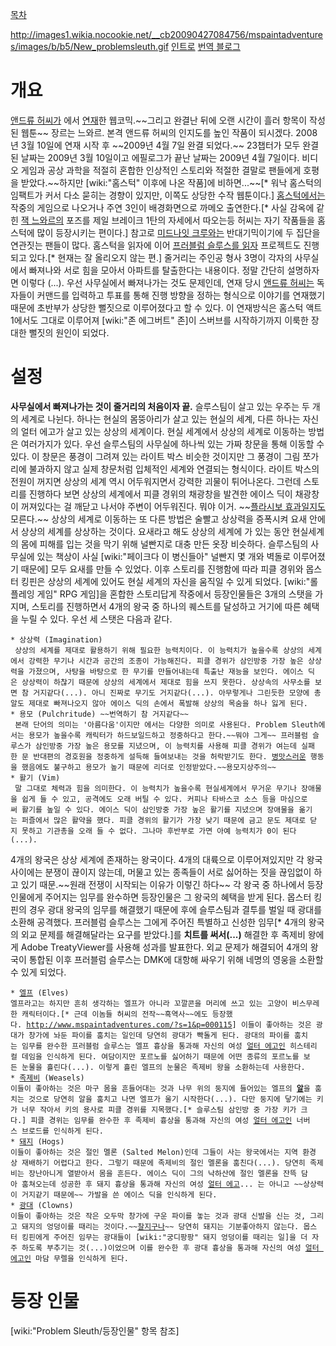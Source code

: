 {{{+1 Problem Sleuth}}} 

[[목차]]

http://images1.wikia.nocookie.net/__cb20090427084756/mspaintadventures/images/b/b5/New_problemsleuth.gif
[http://www.mspaintadventures.com/extras/PS_titlescreen/ 인트로]
[http://blog.naver.com/pst_korea/220076808369 번역 블로그]
= 개요 =
[[앤드류 허씨]]가 <MS 페인트 어드벤처>에서 [http://www.mspaintadventures.com/?s=4 연재]한 웹코믹.~~그리고 완결난 뒤에 오랜 시간이 흘러 항목이 작성된 웹툰~~ 장르는 느와르. 본격 앤드류 허씨의 인지도를 높인 작품이 되시겠다. 2008년 3월 10일에 연재 시작 후 ~~2009년 4월 7일 완결 되었다.~~ 23챕터가 모두 완결된 날짜는 2009년 3월 10일이고 에필로그가 끝난 날짜는 2009년 4월 7일이다.  비디오 게임과 공상 과학을 적절히 혼합한 인상적인 스토리와 적절한 결말로 팬들에게 호평을 받았다.~~하지만 [wiki:"홈스턱" 이후에 나온 작품]에 비하면...~~[* 워낙 홈스턱의 임팩트가 커서 다소 묻히는 경향이 있지만, 이쪽도 상당한 수작 웹툰이다.] [[홈스턱]]에서는 작중의 게임으로 나오거나 주연 3인이 배경화면으로 까메오 출연한다.[* 사실 감옥에 같힌 [[잭 느와르]]의 포즈를 제일 브레이크 1탄의 자세에서 따오는등 허씨는 자기 작품들을 홈스턱에 많이 등장시키는 편이다.] 참고로 [[미드나잇 크루]]와는 반대기믹이기에 두 집단을 연관짓는 팬들이 많다. 홈스턱을 읽자에 이어  [http://www.youtube.com/watch?v=UK48K-a-Avo&list=PLQ7JOidKp_xxDhZD6tP5WAFnaHzyhtWWS&index=1 프러블럼 슬루스를 읽자] 프로젝트도 진행되고 있다.[* 현재는 잘 올리오지 않는 편.]
줄거리는 주인공 형사 3명이 각자의 사무실에서 빠져나와 서로 힘을 모아서 아파트를 탈출한다는 내용이다. 정말 간단히 설명하자면 이렇다 (...). 우선 사무실에서 빠져나가는 것도 문제인데, 연재 당시 [[앤드류 허씨]]는 독자들이 커맨드를 입력하고 투표를 통해 진행 방향을 정하는 형식으로 이야기를 연재했기 때문에 초반부가 상당한 뻘짓으로 이루어졌다고 할 수 있다. 이 연재방식은 홈스턱 액트 1에서도 그대로 이루어져 [wiki:"존 에그버트" 존]이 스버브를 시작하기까지 이룩한 장대한 뻘짓의 원인이 되었다.

= 설정 =
'''사무실에서 빠져나가는 것이 줄거리의 처음이자 끝.''' 슬루스팀이 살고 있는 우주는 두 개의 세계로 나뉜다. 하나는 현실의 몸뚱아리가 살고 있는 현실의 세계, 다른 하나는 자신의 얼터 에고가 살고 있는 상상의 세계이다. 현실 세계에서 상상의 세계로 이동하는 방법은 여러가지가 있다. 우선 슬루스팀의 사무실에 하나씩 있는 가짜 창문을 통해 이동할 수 있다. 이 창문은 풍경이 그려져 있는 라이트 박스 비슷한 것이지만 그 풍경이 그림 쪼가리에 불과하지 않고 실제 창문처럼 입체적인 세계와 연결되는 형식이다. 라이트 박스의 전원이 꺼지면 상상의 세계 역시 어두워지면서 강력한 괴물이 튀어나온다. 그런데 스토리를 진행하다 보면 상상의 세계에서 피클 경위의 채광창을 발견한 에이스 딕이 채광창이 꺼져있다는 걸 깨닫고 나서야 주변이 어두워진다. 뭐야 이거. ~~[[플라시보 효과]]일지도 모른다.~~ 상상의 세계로 이동하는 또 다른 방법은 술빨고 상상력을 증폭시켜 요새 안에서 상상의 세계를 상상하는 것이다. 요새라고 해도 상상의 세계에 가 있는 동안 현실세계의 몸에 피해를 입는 것을 막기 위해 널빤지로 대충 만든 옷장 비슷하다. 슬루스팀의 사무실에 있는 책상이 사실 [wiki:"페이크다 이 병신들아" 널빤지 몇 개와 벽돌로 이루어졌기 때문에] 모두 요새를 만들 수 있었다. 이후 스토리를 진행함에 따라 피클 경위와 몹스터 킹핀은 상상의 세계에 있어도 현실 세계의 자신을 움직일 수 있게 되었다.
[wiki:"롤플레잉 게임" RPG 게임]을 혼합한 스토리답게 작중에서 등장인물들은 3개의 스탯을 가지며, 스토리를 진행하면서 4개의 왕국 중 하나의 퀘스트를 달성하고 거기에 따른 혜택을 누릴 수 있다. 우선 세 스탯은 다음과 같다.
 * 상상력 (Imagination)
  상상의 세계를 제대로 활용하기 위해 필요한 능력치이다. 이 능력치가 높을수록 상상의 세계에서 강력한 무기나 시간과 공간의 조종이 가능해진다. 피클 경위가 삼인방중 가장 높은 상상력을 가졌으며, 사탕을 바탕으로 한 무기를 만들어내는데 특출난 재능을 보인다. 에이스 딕은 상상력이 하찮기 때문에 상상의 세계에서 제대로 힘을 쓰지 못한다. 상상속의 사무소를 보면 참 거지같다(...). 아니 진짜로 무기도 거지같다(...). 아무렇게나 그린듯한 모양에 총알도 제대로 빠져나오지 않아 에이스 딕의 손에서 폭발해 상상의 목숨을 하나 잃게 된다.
 * 용모 (Pulchritude) ~~번역하기 참 거지같다~~
  본래 단어의 의미는 '아름다움'이지만 <MS 페인트 어드벤처>에서는 다양한 의미로 사용된다. Problem Sleuth에서는 용모가 높을수록 캐릭터가 하드보일드하고 정중하다고 한다.~~뭐야 그게~~ 프러블럼 슬루스가 삼인방중 가장 높은 용모를 지녔으며, 이 능력치를 사용해 피클 경위가 여는데 실패한 문 반대편의 경호원을 정중하게 설득해 들여보내는 것을 허락받기도 한다. [[병맛]]스러운 행동을 했음에도 불구하고 용모가 높기 때문에 리더로 인정받았다.~~용모지상주의~~
 * 활기 (Vim)
  말 그대로 체력과 힘을 의미한다. 이 능력치가 높을수록 현실세계에서 무거운 무기나 장애물을 쉽게 들 수 있고, 공격에도 오래 버틸 수 있다. 커피나 타바스코 소스 등을 마심으로써 활기를 높일 수 있다. 에이스 딕이 삼인방중 가장 높은 활기를 지녔으며 장애물을 옮기는 퍼즐에서 많은 활약을 했다. 피클 경위의 활기가 가장 낮기 때문에 금고 문도 제대로 닫지 못하고 기관총을 오래 들 수 없다. 그나마 후반부로 가면 아예 능력치가 0이 된다(...). 
4개의 왕국은 상상 세계에 존재하는 왕국이다. 4개의 대륙으로 이루어져있지만 각 왕국 사이에는 분쟁이 끊이지 않는데, 머물고 있는 종족들이 서로 싫어하는 짓을 끊임없이 하고 있기 때문.~~원래 전쟁이 시작되는 이유가 이렇긴 하다~~ 각 왕국 중 하나에서 등장인물에게 주어지는 임무를 완수하면 등장인물은 그 왕국의 혜택을 받게 된다. 몹스터 킹핀의 경우 광대 왕국의 임무를 해결했기 때문에 후에 슬루스팀과 결투를 벌일 때 광대를 소환해 공격했다. 프러블럼 슬루스는 그에게 주어진 특별하고 신성한 임무[* 4개의 왕국의 외교 문제를 해결해달라는 요구를 받았다.]를 '''치트를 써서(...)''' 해결한 후 족제비 왕에게 Adobe TreatyViewer를 사용해 성과를 발표한다. 외교 문제가 해결되어 4개의 왕국이 통합된 이후 프러블럼 슬루스는 DMK에 대항해 싸우기 위해 네명의 영웅을 소환할 수 있게 되었다.
 * [[엘프]] (Elves)
 엘프라고는 하지만 흔히 생각하는 엘프가 아니라 꼬깔콘을 머리에 쓰고 있는 고양이 비스무레한 캐릭터이다.[* 근데 이놈들 허씨의 전작~~흑역사~~에도 등장했다. http://www.mspaintadventures.com/?s=1&p=000115] 이들이 좋아하는 것은 광대가 창가에 놔둔 파이를 훔치는 일인데 당연히 광대가 빡돌게 된다. 광대의 파이를 훔치는 임무를 완수한 프러블럼 슬루스는 엘프 흉상을 통과해 자신의 여성 [[얼터 에고]]인 히스테리컬 데임을 인식하게 된다. 여담이지만 포르노를 싫어하기 때문에 어떤 종류의 포르노를 보든 눈물을 흘린다(...). 이렇게 흘린 엘프의 눈물은 족제비 왕을 소환하는데 사용한다.
 * [[족제비]] (Weasels)
 이들이 좋아하는 것은 마구 몸을 흔들어대는 것과 나무 위의 둥지에 들어있는 엘프의 '''[[알]]'''을 훔치는 것으로 당연히 알을 훔치고 나면 엘프가 울기 시작한다(...). 다만 둥지에 닿기에는 키가 너무 작아서 키의 용사로 피클 경위를 지목했다.[* 슬루스팀 삼인방 중 가장 키가 크다.] 피클 경위는 임무를 완수한 후 족제비 흉상을 통과해 자신의 여성 [[얼터 에고]]인 너버스 브로드를 인식하게 된다.
 * [[돼지]] (Hogs)
 이들이 좋아하는 것은 절인 멜론 (Salted Melon)인데 그들이 사는 왕국에서는 지역 환경상 재배하기 어렵다고 한다. 그렇기 때문에 족제비의 절인 멜론을 훔친다(...). 당연히 족제비는 장난아니게 열받아서 몸을 흔든다. 에이스 딕이 그의 낙하산에 절인 멜론을 잔뜩 담아 훔쳐오는데 성공한 후 돼지 흉상을 통과해 자신의 여성 [[얼터 에고]]... 는 아니고 ~~상상력이 거지같기 때문에~~ 가발을 쓴 에이스 딕을 인식하게 된다.
 * [[광대]] (Clowns)
 이들이 좋아하는 것은 작은 오두막 창가에 구운 파이를 놓는 것과 광대 신발을 신는 것, 그리고 돼지의 엉덩이를 때리는 것이다.~~[[찰지구나]]~~ 당연히 돼지는 기분좋아하지 않는다. 몹스터 킹핀에게 주어진 임무는 광대들이 [wiki:"궁디팡팡" 돼지 엉덩이를 때리는 일]을 더 자주 하도록 부추기는 것(...)이었으며 이를 완수한 후 광대 흉상을 통과해 자신의 여성 [[얼터 에고]]인 마담 무렐을 인식하게 된다.

= 등장 인물 =
[wiki:"Problem Sleuth/등장인물" 항목 참조]
